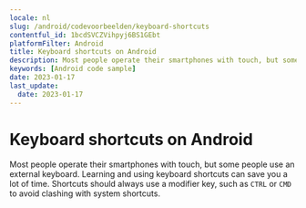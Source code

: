 ```yaml
---
locale: nl
slug: /android/codevoorbeelden/keyboard-shortcuts
contentful_id: 1bcdSVCZVihpyj6BS1GEbt
platformFilter: Android
title: Keyboard shortcuts on Android
description: Most people operate their smartphones with touch, but some people use an external keyboard.
keywords: [Android code sample]
date: 2023-01-17
last_update:
  date: 2023-01-17
---
```


# Keyboard shortcuts on Android

Most people operate their smartphones with touch, but some people use an external keyboard. Learning and using keyboard shortcuts can save you a lot of time. Shortcuts should always use a modifier key, such as `CTRL` or `CMD` to avoid clashing with system shortcuts.

<CodeSample id="keyboard-shortcuts" locale="nl" platform="android"/>
